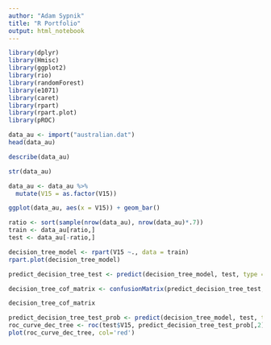 ```yaml
---
author: "Adam Sypnik"
title: "R Portfolio"
output: html_notebook
---
```



```r
library(dplyr)
library(Hmisc)
library(ggplot2)
library(rio)
library(randomForest)
library(e1071)
library(caret)
library(rpart)
library(rpart.plot)
library(pROC)
```

```r
data_au <- import("australian.dat")
head(data_au)
```
```r
describe(data_au)
```
```r
str(data_au)
```
```r
data_au <- data_au %>% 
  mutate(V15 = as.factor(V15))

ggplot(data_au, aes(x = V15)) + geom_bar()

```
```r
ratio <- sort(sample(nrow(data_au), nrow(data_au)*.7))
train <- data_au[ratio,]
test <- data_au[-ratio,]
```


```r
decision_tree_model <- rpart(V15 ~., data = train)
rpart.plot(decision_tree_model)
```
```r
predict_decision_tree_test <- predict(decision_tree_model, test, type = 'class')

decision_tree_cof_matrix <- confusionMatrix(predict_decision_tree_test, test$V15, positive = '1')

decision_tree_cof_matrix
```

```r
predict_decision_tree_test_prob <- predict(decision_tree_model, test, type = 'prob')
roc_curve_dec_tree <- roc(test$V15, predict_decision_tree_test_prob[,2])
plot(roc_curve_dec_tree, col='red')
```

